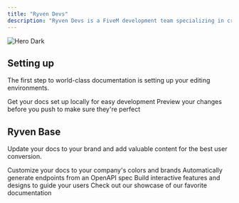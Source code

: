 ```yaml
---
title: "Ryven Devs"
description: "Ryven Devs is a FiveM development team specializing in creating custom materials to enhance your FiveM server. Discover more about what we offer by visiting our page."
---
```


<img alt="Hero Dark" classname="hidden dark:block" src="/images/hero-dark.svg" />

## Setting up

The first step to world-class documentation is setting up your editing environments.

<CardGroup cols={2}>
  <Card title="Edit Your Docs" icon="pen-to-square" href="https://mintlify.com/docs/quickstart">
    Get your docs set up locally for easy development
  </Card>

  <Card title="Preview Changes" icon="image" href="https://mintlify.com/docs/development">
    Preview your changes before you push to make sure they're perfect
  </Card>
</CardGroup>

## Ryven Base

Update your docs to your brand and add valuable content for the best user conversion.

<CardGroup cols={2}>
  <Card title="Install Guide" icon="palette" href="https://mintlify.com/docs/settings/global">
    Customize your docs to your company's colors and brands
  </Card>

  <Card title="Configuration" icon="code" href="https://mintlify.com/docs/api-playground/openapi">
    Automatically generate endpoints from an OpenAPI spec
  </Card>

  <Card title="Add Components" icon="screwdriver-wrench" href="https://mintlify.com/docs/content/components/accordions">
    Build interactive features and designs to guide your users
  </Card>

  <Card title="Get Inspiration" icon="stars" href="https://mintlify.com/customers">
    Check out our showcase of our favorite documentation
  </Card>
</CardGroup>